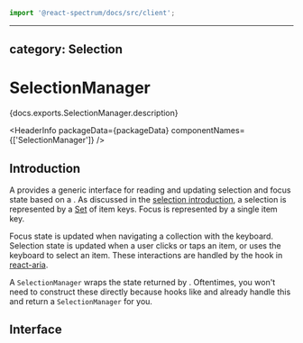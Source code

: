 <!-- Copyright 2020 Adobe. All rights reserved.
This file is licensed to you under the Apache License, Version 2.0 (the "License");
you may not use this file except in compliance with the License. You may obtain a copy
of the License at http://www.apache.org/licenses/LICENSE-2.0
Unless required by applicable law or agreed to in writing, software distributed under
the License is distributed on an "AS IS" BASIS, WITHOUT WARRANTIES OR REPRESENTATIONS
OF ANY KIND, either express or implied. See the License for the specific language
governing permissions and limitations under the License. -->



```jsx import
import '@react-spectrum/docs/src/client';
```

---
category: Selection
---

# SelectionManager

<p>{docs.exports.SelectionManager.description}</p>

<HeaderInfo
  packageData={packageData}
  componentNames={['SelectionManager']} />

## Introduction

A <TypeLink links={docs.links} type={docs.exports.SelectionManager} /> provides a generic interface for reading and
updating selection and focus state based on a <TypeLink links={collectionsDocs.links} type={collectionsDocs.exports.Collection} />.
As discussed in the [selection introduction](selection.html), a selection is represented
by a [Set](https://developer.mozilla.org/en-US/docs/Web/JavaScript/Reference/Global_Objects/Set) of item keys. Focus
is represented by a single item key.

Focus state is updated when navigating a collection with the keyboard. Selection state is updated when a user
clicks or taps an item, or uses the keyboard to select an item. These interactions are handled by
the <TypeLink links={ariaDocs.links} type={ariaDocs.exports.useSelectableCollection} /> hook in [react-aria](/react-aria/index.html).

A `SelectionManager` wraps the state returned by <TypeLink links={docs.links} type={docs.exports.useMultipleSelectionState} />.
Oftentimes, you won't need to construct these directly because hooks like <TypeLink links={listDocs.links} type={listDocs.exports.useListState} />
and <TypeLink links={treeDocs.links} type={treeDocs.exports.useTreeState} /> already handle this and return
a `SelectionManager` for you.

## Interface

<ClassAPI links={docs.links} class={docs.exports.SelectionManager} />

